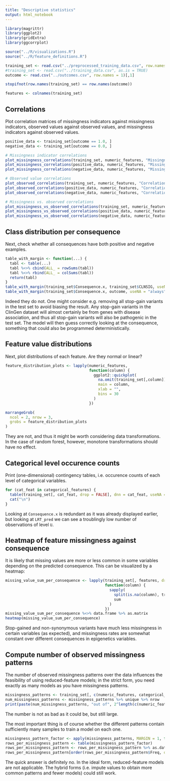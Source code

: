 ```yaml
---
title: "Descriptive statistics"
output: html_notebook
---
```


```r
library(magrittr)
library(ggplot2)
library(gridExtra)
library(ggcorrplot)

source("../R/visualizations.R")
source("../R/feature_definitions.R")

training_set <- read.csv("../preprocessed_training_data.csv", row.names = 1, as.is = TRUE)
#training_set <- read.csv("../training_data.csv", as.is = TRUE)
outcome <- read.csv("../outcomes.csv", row.names = 1)[,1]

stopifnot(row.names(training_set) == row.names(outcome))

features <- colnames(training_set)
```

## Correlations 

Plot correlation matrices of missingness indicators against missingness indicators, observed values against observed values, and missingness indicators against observed values.
```r
positive_data <- training_set[outcome == 1.0, ]
negative_data <- training_set[outcome == 0.0, ]

# Missingness indicator correlations
plot_missingness_correlations(training_set, numeric_features, "Missingness indicator correlations")
plot_missingness_correlations(positive_data, numeric_features, "Missingness indicator correlations (positive-labeled)")
plot_missingness_correlations(negative_data, numeric_features, "Missingness indicator correlations (negative-labeled)")

# Observed value correlations
plot_observed_correlations(training_set, numeric_features, "Correlations of observed values")
plot_observed_correlations(positive_data, numeric_features, "Correlations of observed values (positive-labeled)")
plot_observed_correlations(negative_data, numeric_features, "Correlations of observed values (negative-labeled)")

# Missingness vs. observed correlations
plot_missingness_vs_observed_correlations(training_set, numeric_features, "Missingness correlations vs. observed values")
plot_missingness_vs_observed_correlations(positive_data, numeric_features, "Missingness correlations vs. observed values (positive-labeled)")
plot_missingness_vs_observed_correlations(negative_data, numeric_features, "Missingness correlations vs. observed values (negative-labeled)")
```

## Class distribution per consequence

Next, check whether all consequences have both positive and negative examples.
```r
table_with_margin <- function(...) {
  tabl <- table(...)
  tabl %<>% cbind(ALL_ = rowSums(tabl))
  tabl %<>% rbind(ALL_ = colSums(tabl))
  return(tabl)
}
table_with_margin(training_set$Consequence.x, training_set$CLNSIG, useNA = "always") %>% as.data.frame
table_with_margin(training_set$Consequence.x, outcome, useNA = "always") %>% as.data.frame
```
Indeed they do not. One might consider e.g. removing all stop-gain variants in the test set to avoid biasing the result. Any stop-gain variants in the ClinGen dataset will almost certainly be from genes with disease association, and thus all stop-gain variants will also be pathogenic in the test set. The model will then guess correctly looking at the consequence, something that could also be programmed deterministically.

## Feature value distributions

Next, plot distributions of each feature. Are they normal or linear?
```r
feature_distribution_plots <- lapply(numeric_features, 
                                     function(column) {
                                       ggplot2::quickplot(
                                         na.omit(training_set[,column]),  
                                         main = column,  
                                         xlab = "",  
                                         bins = 30
                                       )
                                     })

marrangeGrob(
  ncol = 2, nrow = 3,
  grobs = feature_distribution_plots
)
```
They are not, and thus it might be worth considering data transformations. In the case of random forest, however, monotone transformations should have no effect.

## Categorical level occurence counts

Print (one-dimensional) contingency tables, i.e. occurence counts of each level of categorical variables.
```r
for (cat_feat in categorical_features) {
  table(training_set[, cat_feat, drop = FALSE], dnn = cat_feat, useNA = "always") %>% as.data.frame %>% print
  cat("\n")
}
```
Looking at `Consequence.x` is redundant as it was already displayed earlier, but looking at `LRT_pred` we can see a troublingly low number of observations of level `U`.

## Heatmap of feature missingness against consequence

It is likely that missing values are more or less common in some variables depending on the predicted consequence. This can be visualized by a heatmap:
```r
missing_value_sum_per_consequence <- lapply(training_set[, features, drop = FALSE],
                                            function(column) {
                                              sapply(
                                                split(is.na(column), training_set$Consequence.x),
                                                sum
                                              )
                                            })
missing_value_sum_per_consequence %<>% data.frame %>% as.matrix
heatmap(missing_value_sum_per_consequence)
```
Stop-gained and non-synonymous variants have much less missingness in certain variables (as expected), and missingness rates are somewhat constant over different consequences in epigenetics variables.

## Compute number of observed missingness patterns

The number of observed missingness patterns over the data influences the feasibility of using reduced-feature models; in the strict form, you need exactly as many models as you have missingness patterns.
```r
missingness_patterns <- training_set[, c(numeric_features, categorical_features)] %>% is.na
num_missingness_patterns <- missingness_patterns %>% unique %>% nrow
print(paste(num_missingness_patterns, "out of", 2^length(c(numeric_features, categorical_features)), "possible missingness patterns."))
```
The number is not as bad as it could be, but still large.

The most important thing is of course whether the different patterns contain sufficiently many samples to train a model on each one. 
```r
missingness_pattern_factor <- apply(missingness_patterns, MARGIN = 1, function(x) paste0(as.integer(x), collapse = "")) %>% factor
rows_per_missingness_pattern <- table(missingness_pattern_factor)
rows_per_missingness_pattern <- rows_per_missingness_pattern %>% as.data.frame
rows_per_missingness_pattern[order(rows_per_missingness_pattern$Freq, decreasing = TRUE),]
```
The quick answer is definitely no. In the ideal form, reduced-feature models are not applicable. The hybrid forms (i.e. impute values to obtain more common patterns and fewer models) could still work.
